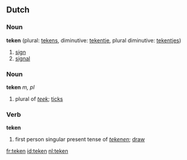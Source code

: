 ==Dutch==
===Noun===
'''teken''' {{n}} (plural: [[tekens]], diminutive: [[tekentje]], plural diminutive: [[tekentjes]])
# [[sign]]
# [[signal]]
===Noun===
'''teken''' ''m, pl''
# plural of ''[[teek]]''; [[ticks]]
===Verb===
'''teken'''
# first person singular present tense of ''[[tekenen]]''; [[draw]]

[[fr:teken]]
[[id:teken]]
[[nl:teken]]